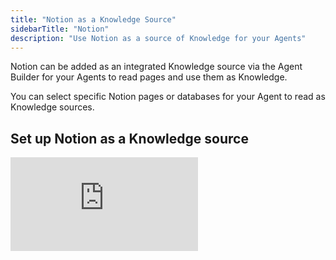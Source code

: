 ```yaml
---
title: "Notion as a Knowledge Source"
sidebarTitle: "Notion"
description: "Use Notion as a source of Knowledge for your Agents"
---
```


Notion can be added as an integrated Knowledge source via the Agent Builder for your Agents to read pages and use them as Knowledge.

You can select specific Notion pages or databases for your Agent to read as Knowledge sources.

## Set up Notion as a Knowledge source

<div style={{ width:"100%",position:"relative" }}>
<iframe src="https://app.supademo.com/embed/cmemeidzu1jryv9kq0trvsn47" frameBorder="0" title="How to set up Notion as a source of Knowledge" allow="clipboard-write" webkitallowfullscreen="true" mozallowfullscreen="true" allowfullscreen style={{ position:"absolute",top:0,left:0,width:"100%",height:"100%",border:"3px solid #5E43CE",borderRadius:"10px" }} />

</div>

To set up Notion as a Knowledge source, first, open an Agent up and head to the Build screen. Then...

1. Click 'Knowledge'
2. Click 'Add Notion'
3. Select or connect the Notion account you want to access
4. Select the Notion files you wish to have the Agent read
5. Once you've selected the files you want to add as Knowledge, click 'Create'
6. Choose how you want the Agent to use this Knowledge on the next screen

## Frequently asked questions (FAQs)

<AccordionGroup>
  <Accordion title="Are Notion databases supported?">
    Yes! You can select both Notion pages and databases as Knowledge.
  </Accordion>
  <Accordion title="How often do agents fetch data from Notion?">
    Agents automatically fetch data from the selected Notion pages every 5 minutes. This ensures that your agents have access to the most up-to-date information available, helping them make informed decisions in real-time.
  </Accordion>
</AccordionGroup>